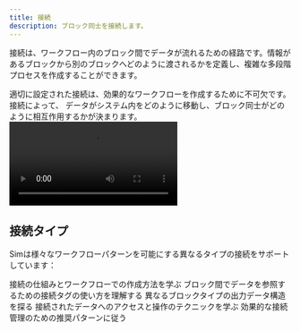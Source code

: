 ```yaml
---
title: 接続
description: ブロック同士を接続します。
---
```



接続は、ワークフロー内のブロック間でデータが流れるための経路です。情報があるブロックから別のブロックへどのように渡されるかを定義し、複雑な多段階プロセスを作成することができます。

<Callout type="info">
  適切に設定された接続は、効果的なワークフローを作成するために不可欠です。接続によって、
  データがシステム内をどのように移動し、ブロック同士がどのように相互作用するかが決まります。
</Callout>

<div className="mx-auto w-full overflow-hidden rounded-lg">
  <Video src="connections.mp4" />
</div>

## 接続タイプ

Simは様々なワークフローパターンを可能にする異なるタイプの接続をサポートしています：

<Cards>
  <Card title="接続の基本" href="/connections/basics">
    接続の仕組みとワークフローでの作成方法を学ぶ
  </Card>
  <Card title="接続タグ" href="/connections/tags">
    ブロック間でデータを参照するための接続タグの使い方を理解する
  </Card>
  <Card title="データ構造" href="/connections/data-structure">
    異なるブロックタイプの出力データ構造を探る
  </Card>
  <Card title="データへのアクセス" href="/connections/accessing-data">
    接続されたデータへのアクセスと操作のテクニックを学ぶ
  </Card>
  <Card title="ベストプラクティス" href="/connections/best-practices">
    効果的な接続管理のための推奨パターンに従う
  </Card>
</Cards>
